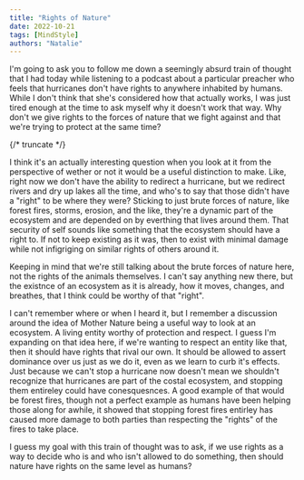 ```yaml
---
title: "Rights of Nature"
date: 2022-10-21
tags: [MindStyle]
authors: "Natalie"
---
```


I'm going to ask you to follow me down a seemingly absurd train of thought that I had today while listening to a podcast about a particular preacher who feels that hurricanes don't have rights to anywhere inhabited by humans. While I don't think that she's considered how that actually works, I was just tired enough at the time to ask myself why it doesn't work that way. Why don't we give rights to the forces of nature that we fight against and that we're trying to protect at the same time?  

{/* truncate */}

I think it's an actually interesting question when you look at it from the perspective of wether or not it would be a useful distinction to make. Like, right now we don't have the ability to redirect a hurricane, but we redirect rivers and dry up lakes all the time, and who's to say that those didn't have a "right" to be where they were? Sticking to just brute forces of nature, like forest fires, storms, erosion, and the like, they're a dynamic part of the ecosystem and are depended on by everthing that lives around them. That security of self sounds like something that the ecosystem should have a right to. If not to keep existing as it was, then to exist with minimal damage while not infigriging on similar rights of others around it.  

Keeping in mind that we're still talking about the brute forces of nature here, not the rights of the animals themselves. I can't say anything new there, but the existnce of an ecosystem as it is already, how it moves, changes, and breathes, that I think could be worthy of that "right".  

I can't remember where or when I heard it, but I remember a discussion around the idea of Mother Nature being a useful way to look at an ecosystem. A living entity worthy of protection and respect. I guess I'm expanding on that idea here, if we're wanting to respect an entity like that, then it should have rights that rival our own. It should be allowed to assert dominance over us just as we do it, even as we learn to curb it's effects. Just because we can't stop a hurricane now doesn't mean we shouldn't recognize that hurricanes are part of the costal ecosystem, and stopping them entireley could have conesquesnces. A good example of that would be forest fires, though not a perfect example as humans have been helping those along for awhile, it showed that stopping forest fires entirley has caused more damage to both parties than respecting the "rights" of the fires to take place. 

I guess my goal with this train of thought was to ask, if we use rights as a way to decide who is and who isn't allowed to do something, then should nature have rights on the same level as humans?